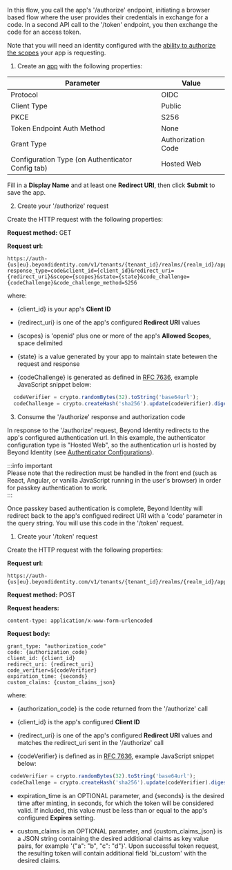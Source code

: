 
In this flow, you call the app's '/authorize' endpoint, initiating a browser based flow where the user provides their credentials in exchange for a code. In a second API call to the '/token' endpoint, you then exchange the code for an access token.  

Note that you will need an identity configured with the [ability to authorize the scopes](/docs/next/api-scopes#scopes-authorized-for-the-identity-approving-the-authorization-request) your app is requesting. 

1. Create an [app](/docs/next/add-an-application) with the following properties:  

  | Parameter | Value|
  |---|---|  
  |Protocol|OIDC|  
  |Client Type|Public|
  |PKCE|S256|
  |Token Endpoint Auth Method|None|
  |Grant Type|Authorization Code|
  |Configuration Type (on Authenticator Config tab)|Hosted Web| 

  Fill in a **Display Name** and at least one **Redirect URI**, then click **Submit** to save the app.  

2. Create your '/authorize' request  

  Create the HTTP request with the following properties:  

  **Request method:** GET  

  **Request url:**  

  ```
  https://auth-{us|eu}.beyondidentity.com/v1/tenants/{tenant_id}/realms/{realm_id}/applications/{application_id}/authorize?response_type=code&client_id={client_id}&redirect_uri={redirect_uri}&scope={scopes}&state={state}&code_challenge={codeChallenge}&code_challenge_method=S256
  ```  

  where:  

   - {client_id} is your app's **Client ID**  

   - {redirect_uri} is one of the app's configured **Redirect URI** values  

   - {scopes} is 'openid' plus one or more of the app's **Allowed Scopes**, space delimited  

   - {state} is a value generated by your app to maintain state betewen the request and response  

   - {codeChallenge} is generated as defined in [RFC 7636](https://datatracker.ietf.org/doc/html/rfc7636#section-4.2), example JavaScript snippet below:  

   ```javascript
     codeVerifier = crypto.randomBytes(32).toString('base64url');
     codeChallenge = crypto.createHash('sha256').update(codeVerifier).digest().toString('base64url');
   ```  

3. Consume the '/authorize' response and authorization code  

  In response to the '/authorize' request, Beyond Identity redirects to the app's configured authentication url. 
  In this example, the authenticator configuration type is "Hosted Web", so the authentication url is hosted by Beyond Identity (see [Authenticator Configurations](/docs/next/authentication)).  

  :::info important  
  Please note that the redirection must be handled in the front end (such as React, Angular, or vanilla JavaScript running in the user's browser) in order for passkey authentication to work.  
  :::  

  Once passkey based authentication is complete, Beyond Identity will redirect back to the app's configued redirect URI with a 'code' parameter in the query string.  You will use this code in the '/token' request.  


1. Create your '/token' request  

  Create the HTTP request with the following properties:  

  **Request url:**  
  ```  
  https://auth-{us|eu}.beyondidentity.com/v1/tenants/{tenant_id}/realms/{realm_id}/applications/{application_id}/token
  ```  
  **Request method:** POST  

  **Request headers:**   

  ```  
  content-type: application/x-www-form-urlencoded  
  ```  

  **Request body:**  
  ``` 
  grant_type: "authorization_code"
  code: {authorization_code}
  client_id: {client_id}
  redirect_uri: {redirect_uri}
  code_verifier=${codeVerifier}
  expiration_time: {seconds}
  custom_claims: {custom_claims_json}
  ```  

  where:  

   - {authorization_code} is the code returned from the '/authorize' call  

   - {client_id} is the app's configured **Client ID**    

   - {redirect_uri} is one of the app's configured **Redirect URI** values and matches the redirect_uri sent in the '/authorize' call  

   - {codeVerifier} is defined as in [RFC 7636](https://datatracker.ietf.org/doc/html/rfc7636#section-4.1), example JavaScript snippet below:  
  
   ```javascript
    codeVerifier = crypto.randomBytes(32).toString('base64url');
    codeChallenge = crypto.createHash('sha256').update(codeVerifier).digest().toString('base64url');
   ```
  
   - expiration_time is an OPTIONAL parameter, and {seconds} is the desired time after minting, in seconds, for which the token will be considered valid. If included, this value must be less than or equal to the app's configured **Expires** setting.  

   - custom_claims is an OPTIONAL parameter, and {custom_claims_json} is a JSON string containing the desired additional claims as key value pairs, for example '{"a": "b", "c": "d"}'. Upon successful token request, the resulting token will contain additional field 'bi_custom' with the desired claims.

